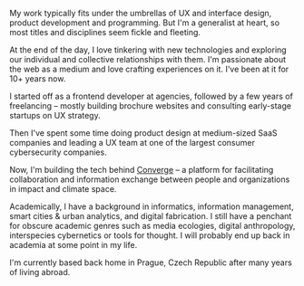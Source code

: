 My work typically fits under the umbrellas of UX and interface design, product development and programming. But I'm a generalist at heart, so most titles and disciplines seem fickle and fleeting.

At the end of the day, I love tinkering with new technologies and exploring our individual and collective relationships with them. I'm passionate about the web as a medium and love crafting experiences on it. I've been at it for 10+ years now.

I started off as a frontend developer at agencies, followed by a few years of freelancing – mostly building brochure websites and consulting early-stage startups on UX strategy.

Then I've spent some time doing product design at medium-sized SaaS companies and leading a UX team at one of the largest consumer cybersecurity companies.

Now, I'm building the tech behind [Converge](https://www.theconvergence.co/request-access) – a platform for facilitating collaboration and information exchange between people and organizations in impact and climate space.

Academically, I have a background in informatics, information management, smart cities & urban analytics, and digital fabrication. I still have a penchant for obscure academic genres such as media ecologies, digital anthropology, interspecies cybernetics or tools for thought. I will probably end up back in academia at some point in my life.

I'm currently based back home in Prague, Czech Republic after many years of living abroad.
